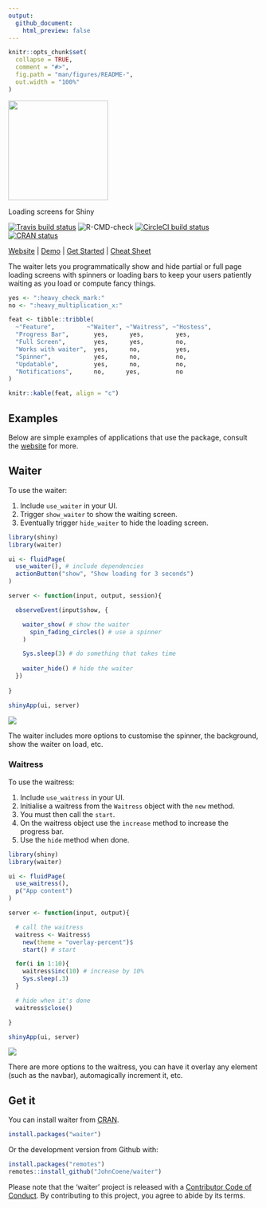 ```yaml
---
output: 
  github_document:
    html_preview: false
---
```


<!-- README.md is generated from README.Rmd. Please edit that file -->

```r
knitr::opts_chunk$set(
  collapse = TRUE,
  comment = "#>",
  fig.path = "man/figures/README-",
  out.width = "100%"
)
```

<div align="center">
<img src="./man/figures/logo.png" height = "200px" />

Loading screens for Shiny

<!-- badges: start -->
[![Travis build status](https://travis-ci.org/JohnCoene/waiter.svg?branch=master)](https://travis-ci.org/JohnCoene/waiter)
![R-CMD-check](https://github.com/JohnCoene/waiter/workflows/R-CMD-check/badge.svg)
[![CircleCI build status](https://circleci.com/gh/JohnCoene/waiter.svg?style=svg)](https://circleci.com/gh/JohnCoene/waiter)
[![CRAN status](https://www.r-pkg.org/badges/version/waiter)](https://CRAN.R-project.org/package=waiter)
<!-- badges: end -->

[Website](https://waiter.john-coene.com) | [Demo](https://shiny.john-coene.com/waiter/) | [Get Started](https://waiter.john-coene.com/#/waiter) | [Cheat Sheet](https://waiter.john-coene.com/_assets/cheatsheet.pdf)
</div>

The waiter lets you programmatically show and hide partial or full page loading screens with spinners or loading bars to keep your users patiently waiting as you load or compute fancy things.

```r
yes <- ":heavy_check_mark:"
no <- ":heavy_multiplication_x:"

feat <- tibble::tribble(
  ~"Feature",         ~"Waiter", ~"Waitress", ~"Hostess",
  "Progress Bar",       yes,      yes,         yes,
  "Full Screen",        yes,      yes,         no,
  "Works with waiter",  yes,      no,          yes,
  "Spinner",            yes,      no,          no,
  "Updatable",          yes,      no,          no,
  "Notifications",      no,      yes,          no
)

knitr::kable(feat, align = "c")
```

## Examples

Below are simple examples of applications that use the package, consult the [website](https://waiter.john-coene.com) for more.

## Waiter

To use the waiter:

1. Include `use_waiter` in your UI.
2. Trigger `show_waiter` to show the waiting screen.
3. Eventually trigger `hide_waiter` to hide the loading screen.

```r
library(shiny)
library(waiter)

ui <- fluidPage(
  use_waiter(), # include dependencies
  actionButton("show", "Show loading for 3 seconds")
)

server <- function(input, output, session){

  observeEvent(input$show, {

    waiter_show( # show the waiter
      spin_fading_circles() # use a spinner
    )

    Sys.sleep(3) # do something that takes time
    
    waiter_hide() # hide the waiter
  })
  
}

shinyApp(ui, server)
```

![](man/figures//waiter-basic.gif)

The waiter includes more options to customise the spinner, the background, show the waiter on load, etc.

### Waitress

To use the waitress:

1. Include `use_waitress` in your UI.
2. Initialise a waitress from the `Waitress` object with the `new` method.
3. You must then call the `start`.
4. On the waitress object use the `increase` method to increase the progress bar.
5. Use the `hide` method when done.

```r
library(shiny)
library(waiter)

ui <- fluidPage(
  use_waitress(),
  p("App content")
)

server <- function(input, output){

  # call the waitress
  waitress <- Waitress$
    new(theme = "overlay-percent")$
    start() # start

  for(i in 1:10){
    waitress$inc(10) # increase by 10%
    Sys.sleep(.3)
  }

  # hide when it's done
  waitress$close() 

}

shinyApp(ui, server)
```

![](man/figures//waitress-basic.gif)

There are more options to the waitress, you can have it overlay any element (such as the navbar), automagically increment it, etc.

## Get it

You can install waiter from [CRAN](https://CRAN.R-project.org/package=waiter).

```r
install.packages("waiter")
```

Or the development version from Github with:

``` r
install.packages("remotes")
remotes::install_github("JohnCoene/waiter")
```

Please note that the 'waiter' project is released with a [Contributor Code of Conduct](https://waiter.john-coene.com/#/coc). By contributing to this project, you agree to abide by its terms.
